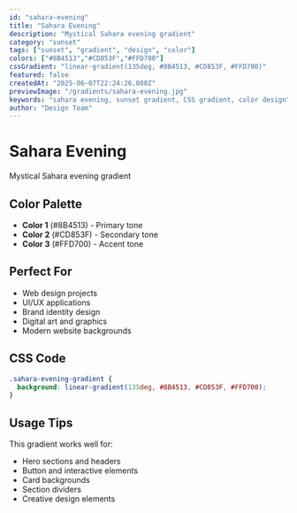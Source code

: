 ```yaml
---
id: "sahara-evening"
title: "Sahara Evening"
description: "Mystical Sahara evening gradient"
category: "sunset"
tags: ["sunset", "gradient", "design", "color"]
colors: ["#8B4513","#CD853F","#FFD700"]
cssGradient: "linear-gradient(135deg, #8B4513, #CD853F, #FFD700)"
featured: false
createdAt: "2025-06-07T22:24:26.080Z"
previewImage: "/gradients/sahara-evening.jpg"
keywords: "sahara evening, sunset gradient, CSS gradient, color design"
author: "Design Team"
---
```


# Sahara Evening

Mystical Sahara evening gradient

## Color Palette

- **Color 1** (#8B4513) - Primary tone
- **Color 2** (#CD853F) - Secondary tone
- **Color 3** (#FFD700) - Accent tone

## Perfect For

- Web design projects
- UI/UX applications
- Brand identity design
- Digital art and graphics
- Modern website backgrounds

## CSS Code

```css
.sahara-evening-gradient {
  background: linear-gradient(135deg, #8B4513, #CD853F, #FFD700);
}
```

## Usage Tips

This gradient works well for:
- Hero sections and headers
- Button and interactive elements
- Card backgrounds
- Section dividers
- Creative design elements
